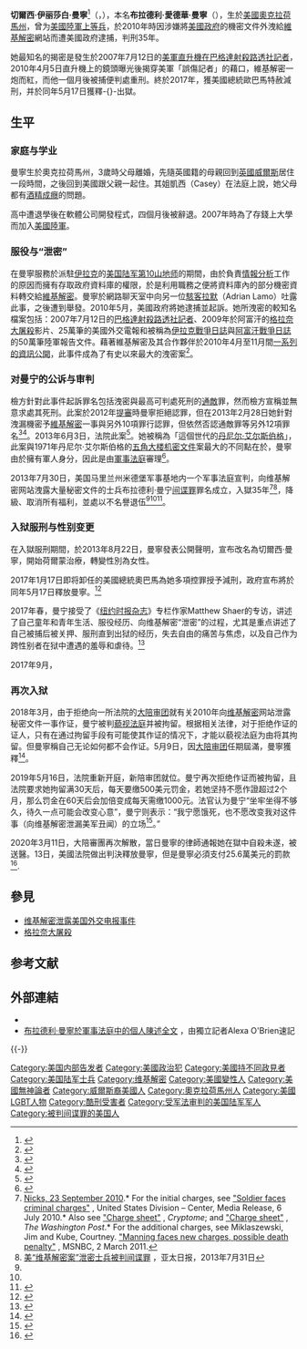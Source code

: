 {{blpsources|time=2020-05-22T12:42:36+00:00}}
{{expand English}}<!-- GA -->
{{noteTA
| G1 = PresidentsUS
| G2 = 美国州份
| G3 = IT
| G4 = PP
| 1 = zh:切爾西;zh-hk:蕭爾斯;zh-mo:蕭爾斯;
| 2 = zh:布拉德利;zh-hk:巴特利;zh-mo:巴特利;
}}
{{Infobox
|bodystyle =
|birth_name = Bradley Edward Manning
|title = 切爾西·曼寧
|titlestyle = background-color:#99BADD
|labelstyle = width:
|datastyle =
|above =
|above-style = background-color: #99BADD
|image1 = [[File:Chelsea_Manning_on_18_May_2017.jpg|210px]]
|caption1 = 2017年5月的曼寧
----
|headerstyle = background-color: #99BADD
|label2 = 出生
|data2 = {{Birth date and age|df=yes|1987|12|17}}<br />{{USA}}[[奧克拉荷馬州|奧克拉荷馬州]]{{Link-en|克雷森特 (奧克拉荷州)|Crescent, Oklahoma|克雷森特}}
|label3 = 国籍
|data3 = {{USA}}
|label4 = {{nowrap|服役軍種}}
|data4 = {{Flagicon image|Flag of the United States Army.svg}} [[美國陸軍|美國陸軍]]
|label5 = 服役年份
|data5 = 2007年-2013年
|label6 = 軍階
|data6 = [[File:Army-USA-OR-03.svg|20px]] [[上等兵|上等兵]]→[[二等兵|二等兵]]
|label7 = 服役單位
|data7 = [[美國陸軍第10山地師|第10山地師]]{{Link-en|美國陸軍第10山地師第2戰鬥旅|2nd Brigade Combat Team, 10th Mountain Division (United States)|第2戰鬥旅}}
|label8 = 起訴內容
|data8 = 違反《[[美国1917年间谍法|反間諜法]]》，偷竊政府財產過程中，同時違反《{{Link-en|電腦欺詐及濫用法|Computer Fraud and Abuse Act}}》，並多次違抗上級命令<ref name="verdict">{{Cite web|author=Tate, Julie; Londono, Ernesto|url=http://www.washingtonpost.com/world/national-security/judge-to-announce-verdict-in-bradley-manning-case-today/2013/07/29/e894a75c-f897-11e2-afc1-c850c6ee5af8_story.html|title=Bradley Manning found not guilty of aiding the enemy, convicted on other charges|publisher=''The Washington Post''|language=en|date=2013-07-30|accessdate=2013-08-17|archive-date=2021-02-15|archive-url=https://web.archive.org/web/20210215090810/https://www.washingtonpost.com/world/national-security/2013/07/29/e894a75c-f897-11e2-afc1-c850c6ee5af8_story.html|dead-url=no}}.
* {{Cite web|author=Londono, Ernesto; Rolfe, Rebecca; Tate, Julie|url=http://www.washingtonpost.com/wp-srv/special/national/manning-verdict/|title=Verdict in Bradley Manning case|publisher=''The Washington Post''|language=en|date=2013-07-30|accessdate=2013-08-17|archive-date=2021-02-15|archive-url=https://web.archive.org/web/20210215090758/https://www.washingtonpost.com/wp-srv/special/national/manning-verdict/|dead-url=no}}
* {{Cite web|author=Savage, Charlie|url=http://www.nytimes.com/2013/07/31/us/bradley-manning-verdict.html|title=Manning Acquitted of Aiding the Enemy|publisher=''The New York Times''|language=en|date=2013-07-30|accessdate=2013-08-17|archive-date=2021-02-15|archive-url=https://web.archive.org/web/20210215090728/https://www.nytimes.com/2013/07/31/us/bradley-manning-verdict.html|dead-url=no}}
* {{Cite web|author=Pilkington, Ed.|url=http://www.theguardian.com/world/2013/jul/30/bradley-manning-wikileaks-judge-verdict|title=Bradley Manning verdict: cleared of 'aiding the enemy' but guilty of other charges|publisher=''The Guardian''|language=en|date=2013-07-31|accessdate=2013-08-17|quote=The soldier was found guilty in their entirety of 17 out of the 22 counts against him, and of an amended version of four others.|archive-date=2020-11-16|archive-url=https://web.archive.org/web/20201116132304/https://www.theguardian.com/world/2013/jul/30/bradley-manning-wikileaks-judge-verdict|dead-url=no}}</ref>
|label9 = 判決
|data9 = 35年監禁、降級、取消所有福利，並處以不名譽退伍<ref name = "VerdictBBC">{{Cite news | url = http://www.bbc.co.uk/zhongwen/trad/world/2013/08/130821_us_manning_sentence.shtml | title = 美軍洩密士兵曼寧被判監禁35年 | publisher = [[BBC|BBC]]中文網 | date = 2013-08-21 | accessdate = 2013-08-22 | language = zh-hant | archive-date = 2019-09-11 | archive-url = https://web.archive.org/web/20190911211934/https://www.bbc.com/zhongwen/trad/world/2013/08/130821_us_manning_sentence.shtml | dead-url = no }}</ref><ref name = "VerdictCNN">{{Cite news | url = http://www.cnn.com/2013/08/21/us/bradley-manning-sentencing/index.html | title = Bradley Manning sentenced to 35 years in prison | author = Paul Courson & Matt Smith | publisher = [[CNN|CNN]] | date = 2013-08-21 | accessdate = 2013-08-22 | language = en | archive-date = 2020-11-18 | archive-url = https://web.archive.org/web/20201118094515/https://www.cnn.com/2013/08/21/us/bradley-manning-sentencing/index.html | dead-url = no }}</ref>
|label10 = 軍事榮譽
|data10 = [[國防部服役獎章|國防部服役獎章]]<br />[[伊拉克戰爭獎章|伊拉克戰爭獎章]]<br />[[反恐戰爭服務獎章|反恐戰爭服務獎章]]<br />{{Link-en|陸軍服役勳表|Army Service Ribbon}}<br />{{Link-en|陸軍海外服役勳表|Overseas Service Ribbon#Army}}
|label11 = 雙親
|data11 = 布萊恩·曼寧<br /><span style="font-size:smaller;">{{lang|en|Brian Manning}}</span><br />蘇珊·福克斯<br /><span style="font-size:smaller;">{{lang|en|Susan Fox}}</span>
}}
'''切爾西·伊丽莎白·曼寧'''<ref>{{Cite news|url=http://www.today.com/news/bradley-manning-i-want-live-woman-6C10974915|title=Bradley Manning: I want to live as a woman|date=August 22, 2013|last=Stamp|first=Scott|publisher=today.com|accessdate=2013-08-22|archive-date=2013-08-23|archive-url=https://web.archive.org/web/20130823013241/http://www.today.com/news/bradley-manning-i-want-live-woman-6C10974915|dead-url=no}}</ref>（{{lang-en|Chelsea Elizabeth Manning}}，{{bd|1987年|12月17日|||catIdx=Manning, Bradley}}），本名'''布拉德利·愛德華·曼寧'''（{{lang-en|Bradley Edward Manning}}），生於[[美國|美國]][[奧克拉荷馬州|奧克拉荷馬州]]，曾为[[美國陸軍|美國陸軍]][[上等兵|上等兵]]，於2010年時因涉嫌將[[美國政府|美國政府]]的機密文件外洩給[[維基解密|維基解密]]網站而遭美國政府逮捕，判刑35年。

她最知名的揭密是發生於2007年7月12日的[[附帶謀殺|美軍直升機在巴格達射殺路透社記者]]，2010年4月5日直升機上的鏡頭曝光後揭穿美軍「誤傷記者」的藉口，維基解密一炮而紅，而他一個月後被捕便判處重刑。終於2017年，獲美國總統歐巴馬特赦減刑，并於同年5月17日獲釋-{}-出獄。

== 生平 ==

=== 家庭与学业===

曼寧生於奧克拉荷馬州，3歲時父母離婚，先隨英國籍的母親回到[[英國|英國]][[威爾斯|威爾斯]]居住一段時間，之後回到美國跟父親一起住。其姐凱西（Casey）在法庭上說，她父母都有[[酒精成癮|酒精成癮]]的問題。

高中遭退學後在軟體公司開發程式，四個月後被辭退。2007年時為了存錢上大學而加入[[美國陸軍|美國陸軍]]。

=== 服役与“泄密” ===

在曼寧服務於派駐[[伊拉克|伊拉克]]的[[美国陆军第10山地师|美国陆军第10山地师]]的期間，由於負責[[情報分析|情報分析]]工作的原因而擁有存取政府資料庫的權限，於是利用職務之便將資料庫內的部分機密資料轉交給[[維基解密|維基解密]]。曼寧於網路聊天室中向另一位[[駭客|駭客]][[阿德里安·拉莫|拉默]]（Adrian Lamo）吐露此事，之後遭到舉發。2010年5月，美國政府將她逮捕並起訴。她所洩密的較知名檔案包括：2007年7月12日的[[附帶謀殺|巴格達射殺路透社記者]]、2009年於阿富汗的[[格拉奈大屠殺|格拉奈大屠殺]]影片、25萬筆的美國外交電報和被稱為[[伊拉克戰爭日誌|伊拉克戰爭日誌]]與[[阿富汗戰爭日誌|阿富汗戰爭日誌]]的50萬筆陸軍報告文件。藉著維基解密及其合作夥伴於2010年4月至11月間[[維基解密泄露美國外交電報事件|一系列的資訊公開]]，此事件成為了有史以來最大的洩密案<ref>{{Cite web |url= http://www.wired.com/threatlevel/2010/06/leak/ |title= U.S. Intelligence Analyst Arrested in Wikileaks Video Probe |author= {{Link-en|凱文·普爾森|Kevin Poulsen}}和{{Link-en|金·澤特爾|Kim Zetter}} |date= 2010年6月6日 |publisher= 《[[連線|連線]]》 |language= en |accessdate= 2013年6月13日 |quote=  |archive-date= 2013年10月27日 |archive-url= https://web.archive.org/web/20131027125007/http://www.wired.com/threatlevel/2010/06/leak/ |dead-url= no }}</ref>。

=== 对曼宁的公诉与审判===

檢方針對此事件起訴罪名包括洩密與最高可判處死刑的[[通敵|通敵]]罪，然而檢方宣稱並無意求處其死刑。此案於2012年[[提審|提審]]時曼寧拒絕認罪，但在2013年2月28日她針對洩漏機密予[[維基解密|維基解密]]一事與另外10項罪行認罪，但依然否認通敵罪等另外12項罪名<ref>{{Cite news |url = http://www.guardian.co.uk/world/2013/mar/01/bradley-manning-prosecution-guilty-plea |title = Bradley Manning prosecution to call full witness list despite guilty plea |publisher = the gardian |date = 2013-03-01 |accessdate = 2013-03-01 |archive-date = 2013-06-17 |archive-url = https://web.archive.org/web/20130617173849/http://www.guardian.co.uk/world/2013/mar/01/bradley-manning-prosecution-guilty-plea |dead-url = no }}</ref><ref>{{Cite web |url= http://www.cbsnews.com/8301-201_162-57571812/bradley-manning-enters-guilty-pleas-in-wikileaks-case/ |title= Judge accepts Manning's guilty pleas in WikiLeaks case |author= [[美聯社|美聯社]] |date= 2013年2月28日 |publisher= [[CBS_News|CBS News]] |language= en |accessdate= 2013年6月13日 |quote=  |archive-date= 2013年10月29日 |archive-url= https://web.archive.org/web/20131029204719/http://www.cbsnews.com/8301-201_162-57571812/bradley-manning-enters-guilty-pleas-in-wikileaks-case/ |dead-url= no }}</ref>。2013年6月3日，法院{{Link-en|美國訴布拉德利·曼寧案|United States v. Bradley Manning|正式審理}}此案<ref>{{Cite web |url= http://www.washingtonpost.com/world/national-security/bradley-manning-court-martial-opens/2013/06/03/9c65ea48-cc51-11e2-8f6b-67f40e176f03_story.html |title= Bradley Manning court-martial opens |author= Julie Tate |date= 2013年6月3日 |publisher= 《[[華盛頓郵報|華盛頓郵報]]》 |language= en |accessdate= 2013年6月13日 |quote=  |archive-date= 2020年4月20日 |archive-url= https://web.archive.org/web/20200420233635/https://www.washingtonpost.com/world/national-security/bradley-manning-court-martial-opens/2013/06/03/9c65ea48-cc51-11e2-8f6b-67f40e176f03_story.html |dead-url= no }}</ref>。她被稱為「這個世代的[[丹尼尔·艾尔斯伯格|丹尼尔·艾尔斯伯格]]」，此案與1971年丹尼尔·艾尔斯伯格的[[五角大樓文件|五角大楼机密文件]]案最大的不同點在於，曼寧由於擁有軍人身分，因此是由[[軍事法庭|軍事法庭]]審理<ref>{{Cite news |url = http://www.guardian.co.uk/commentisfree/2013/feb/28/bradley-manning-heroism-pleads-guilty |title = Bradley Manning: the face of heroism |publisher = the Guardian |date = 2013-02-28 |accessdate = 2013-03-01 |archive-date = 2013-06-17 |archive-url = https://web.archive.org/web/20130617173940/http://www.guardian.co.uk/commentisfree/2013/feb/28/bradley-manning-heroism-pleads-guilty |dead-url = no }}</ref>。

2013年7月30日，美国马里兰州米德堡军事基地内一个军事法庭宣判，向维基解密网站洩露大量秘密文件的士兵布拉德利·曼宁[[间谍罪|间谍罪]]罪名成立，入獄35年<ref name="Nicks">[https://web.archive.org/web/20110429142813/http://thislandpress.com/09/23/2010/private-manning-and-the-making-of-wikileaks-2/ Nicks, 23 September 2010].* For the initial charges, see [http://www.cbsnews.com/htdocs/pdf/ManningPreferralofCharges.pdf?tag=contentMain;contentBody "Soldier faces criminal charges"] {{Wayback|url=http://www.cbsnews.com/htdocs/pdf/ManningPreferralofCharges.pdf?tag=contentMain;contentBody |date=20211211153610 }}, United States Division – Center, Media Release, 6 July 2010.* Also see [http://cryptome.org/manning-charge.pdf "Charge sheet"] {{Wayback|url=http://cryptome.org/manning-charge.pdf |date=20100805001638 }}, ''Cryptome''; and [http://www.washingtonpost.com/wp-srv/lifestyle/magazine/2011/manning/manning_charges.pdf "Charge sheet"] {{Wayback|url=http://www.washingtonpost.com/wp-srv/lifestyle/magazine/2011/manning/manning_charges.pdf |date=20210215090702 }}, ''The Washington Post''.* For the additional charges, see Miklaszewski, Jim and Kube, Courtney. [http://www.msnbc.msn.com/id/41876046/ns/us_news-security/ "Manning faces new charges, possible death penalty"] {{Wayback|url=http://www.msnbc.msn.com/id/41876046/ns/us_news-security/ |date=20210215090733 }}, MSNBC, 2 March 2011.</ref><ref>[http://cn.apdnews.com/news/30823.html 美“维基解密案”泄密士兵被判间谍罪] {{Wayback|url=http://cn.apdnews.com/news/30823.html |date=20200918010249 }}，亚太日报，2013年7月31日</ref>，降級、取消所有福利，並處以不名譽退伍<ref name = "VerdictBBC" /><ref name = "VerdictCNN" /><ref>{{Cite web |url=http://www.democracynow.org/blog/2013/8/21/bradley_manning_sometimes_you_have_to_pay_a_heavy_price_to_live_in_a_free_society |title=聲明全文 |accessdate=2013-08-22 |archive-date=2015-12-13 |archive-url=https://web.archive.org/web/20151213213510/http://www.democracynow.org/blog/2013/8/21/bradley_manning_sometimes_you_have_to_pay_a_heavy_price_to_live_in_a_free_society |dead-url=no }}</ref>。

=== 入狱服刑与性别变更===

在入獄服刑期間，於2013年8月22日，曼寧發表公開聲明，宣布改名為切爾西·曼寧，開始荷爾蒙治療，轉變性別為女性。

2017年1月17日即将卸任的美國總統奧巴馬為她多項控罪授予減刑，政府宣布將於同年5月17日釋放曼寧。<ref>{{cite web|last1=Savage|first1=Charlie|title=Obama Commutes Bulk of Chelsea Manning’s Sentence|url=https://www.nytimes.com/2017/01/17/us/politics/obama-commutes-bulk-of-chelsea-mannings-sentence.html?hp&action=click&pgtype=Homepage&clickSource=story-heading&module=a-lede-package-region&region=top-news&WT.nav=top-news&_r=0|website=NYtimes.com|publisher=NY Times Co|accessdate=17 January 2017|archive-date=2020-11-12|archive-url=https://web.archive.org/web/20201112033132/https://www.nytimes.com/2017/01/17/us/politics/obama-commutes-bulk-of-chelsea-mannings-sentence.html?hp&action=click&pgtype=Homepage&clickSource=story-heading&module=a-lede-package-region&region=top-news&WT.nav=top-news&_r=0|dead-url=no}}</ref>

2017年春，曼宁接受了《[[纽约时报杂志|纽约时报杂志]]》专栏作家Matthew Shaer的专访，讲述了自己童年和青年生活、服役经历、向维基解密“泄密”的过程，尤其是重点讲述了自己被捕后被关押、服刑直到出狱的经历，失去自由的痛苦与焦虑，以及自己作为跨性别者在狱中遭遇的羞辱和虐待。<ref>{{cite web|url=https://cn.nytimes.com/usa/20170630/long-lonely-road-of-chelsea-manning/|title=泄密者曼宁的孤独之旅|website=纽约时报中文网|date=2017-06-30|accessdate=2019-05-25|archive-date=2020-12-09|archive-url=https://web.archive.org/web/20201209165905/https://cn.nytimes.com/usa/20170630/long-lonely-road-of-chelsea-manning/|dead-url=no}}</ref>

2017年9月，{{fact|曼宁在Twitter上声称其本人持美国护照试图从位于[[纽约州|纽约州]]的美加边境检查站进入[[加拿大|加拿大]][[魁北克省|魁北克省]]，但因其曾被判定间谍罪被加拿大永久禁止入境。}}

=== 再次入狱===

2018年3月，由于拒绝向一所法院的[[陪审团|大陪审团]]就有关2010年向[[维基解密|维基解密]]网站泄露秘密文件一事作证，曼宁被判[[藐视法庭|藐视法庭]]并被拘留。根据相关法律，对于拒绝作证的证人，只有在通过拘留手段有可能使其作证的情况下，才能以藐视法庭为由将其拘留。但曼寧稱自己无论如何都不会作证。5月9日，因[[陪审团|大陪审团]]任期屆滿，曼寧獲釋<ref>{{Cite web |url=https://www.thepaper.cn/newsDetail_forward_3428100 |title=因拒绝作证被拘62天后，向“维基解密”泄密士兵曼宁再获释 |accessdate=2019-05-10 |archive-date=2020-09-18 |archive-url=https://web.archive.org/web/20200918013059/https://www.thepaper.cn/newsDetail_forward_3428100 |dead-url=no }}</ref>。

2019年5月16日，法院重新开庭，新陪审团就位。曼宁再次拒绝作证而被拘留，且法院要求她拘留满30天后，每天要缴500美元罚金，若她坚持不愿作證超过2个月，那么罚金在60天后会加倍变成每天需缴1000元。法官认为曼宁“坐牢坐得不够久，待久一点可能会改变心意”，曼宁则表示：“我宁愿饿死，也不愿改变我对这件事（向维基解密泄漏美军丑闻）的立场<ref>{{Cite web |url=https://www.storm.mg/article/1294265?srcid=7777772e73746f726d2e6d675f66306131303136313232633834373738_1558080226 |title=第三度入狱》“就算饿死也不愿牺牲言论自由”美国退役女兵曼宁拒为“泄密案”作证，再次当庭被打入大牢 |access-date=2019-05-17 |archive-date=2020-09-15 |archive-url=https://web.archive.org/web/20200915045732/https://www.storm.mg/article/1294265?srcid=7777772e73746f726d2e6d675f66306131303136313232633834373738_1558080226 |dead-url=no }}</ref>。”

2020年3月11日，大陪審團再次解散，當日曼寧的律師通報她在獄中自殺未遂，被送醫。13日，美國法院做出判決釋放曼寧，但是曼寧必須支付25.6萬美元的罰款<ref>{{Cite web |url=https://www.dw.com/zh/%E7%BE%8E%E5%9B%BD%E6%B3%95%E9%99%A2%E8%A3%81%E5%86%B3%E9%87%8A%E6%94%BE%E5%88%87%E5%B0%94%E8%A5%BF%E6%9B%BC%E5%AE%81/a-52752483 |title=存档副本 |accessdate=2020-03-25 |archive-date=2020-12-01 |archive-url=https://web.archive.org/web/20201201001050/https://www.dw.com/zh/%E7%BE%8E%E5%9B%BD%E6%B3%95%E9%99%A2%E8%A3%81%E5%86%B3%E9%87%8A%E6%94%BE%E5%88%87%E5%B0%94%E8%A5%BF%E6%9B%BC%E5%AE%81/a-52752483 |dead-url=no }}</ref>.

== 參見 ==
* [[维基解密泄露美国外交电报事件|维基解密泄露美国外交电报事件]]
* [[格拉奈大屠殺|格拉奈大屠殺]]

== 参考文献 ==
{{Reflist}}

== 外部連結 ==
{{Wikinews|美国军方法官维持对曼宁的关键指控}}
{{Wikinews|军事法官斟酌美国维基揭秘士兵命运}}
* {{twitter|xychelsea}}
* [http://www.guardian.co.uk/world/2013/mar/01/bradley-manning-wikileaks-statement-full-text/ 布拉德利·曼寧於軍事法庭中的個人陳述全文] {{Wayback|url=http://www.guardian.co.uk/world/2013/mar/01/bradley-manning-wikileaks-statement-full-text/ |date=20130627230450 }} {{en}}，由獨立記者Alexa O'Brien速記

{{-}}
{{Authority control}}

{{DEFAULTSORT:Manning, Chelsea}}
[[Category:美国内部告发者|Category:美国内部告发者]]
[[Category:美國政治犯|Category:美國政治犯]]
[[Category:美國持不同政見者|Category:美國持不同政見者]]
[[Category:美国陆军士兵|Category:美国陆军士兵]]
[[Category:维基解密|Category:维基解密]]
[[Category:美國變性人|Category:美國變性人]]
[[Category:美國無神論者|Category:美國無神論者]]
[[Category:威爾斯裔美國人|Category:威爾斯裔美國人]]
[[Category:奧克拉荷馬州人|Category:奧克拉荷馬州人]]
[[Category:美國LGBT人物|Category:美國LGBT人物]]
[[Category:酷刑受害者|Category:酷刑受害者]]
[[Category:受军法审判的美国陆军军人|Category:受军法审判的美国陆军军人]]
[[Category:被判间谍罪的美国人|Category:被判间谍罪的美国人]]